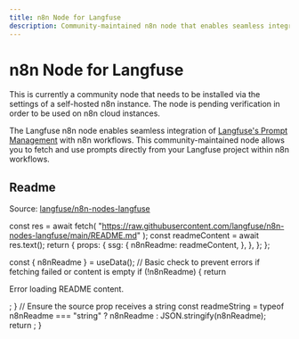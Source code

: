 ```yaml
---
title: n8n Node for Langfuse
description: Community-maintained n8n node that enables seamless integration of Langfuse prompt management capabilities into n8n workflows.
---
```


# n8n Node for Langfuse


<Callout type="info">
This is currently a community node that needs to be installed via the settings of a self-hosted n8n instance. The node is pending verification in order to be used on n8n cloud instances.
</Callout>

The Langfuse n8n node enables seamless integration of [Langfuse's Prompt Management](/docs/prompts/get-started) with n8n workflows. This community-maintained node allows you to fetch and use prompts directly from your Langfuse project within n8n workflows.

## Readme

Source: [langfuse/n8n-nodes-langfuse](https://github.com/langfuse/n8n-nodes-langfuse)


  const res = await fetch(
    "https://raw.githubusercontent.com/langfuse/n8n-nodes-langfuse/main/README.md"
  );
  const readmeContent = await res.text();
  return {
    props: {
      ssg: {
        n8nReadme: readmeContent,
      },
    },
  };
};

  const { n8nReadme } = useData();
  // Basic check to prevent errors if fetching failed or content is empty
  if (!n8nReadme) {
    return <p>Error loading README content.</p>;
  }
  // Ensure the source prop receives a string
  const readmeString =
    typeof n8nReadme === "string"
      ? n8nReadme
      : JSON.stringify(n8nReadme);
  return <Playground source={readmeString} />;
}

<div className="p-6 mt-6 border bg-card rounded-md">
  <N8nNodeReadme />
</div>

